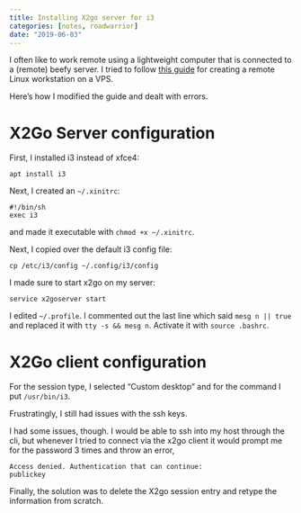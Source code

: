 ```yaml
---
title: Installing X2go server for i3
categories: [notes, roadwarrior]
date: "2019-06-03"
---
```


I often like to work remote using a lightweight computer that is connected to a (remote) beefy server. I tried to follow [this guide](https://loskoderos.com/2018/08/05/building-an-ultimate-remote-linux-workstation/) for creating a remote Linux workstation on a VPS. 

Here's how I modified the guide and dealt with errors.

# X2Go Server configuration

First, I installed i3 instead of xfce4:

~~~
apt install i3
~~~

Next, I created an `~/.xinitrc`:

~~~
#!/bin/sh
exec i3
~~~

and made it executable with `chmod +x ~/.xinitrc`.

Next, I copied over the default i3 config file:

~~~
cp /etc/i3/config ~/.config/i3/config
~~~

I made sure to start x2go on my server:

~~~
service x2goserver start
~~~

I edited `~/.profile`. I commented out the last line which said `mesg n || true` and replaced it with `tty -s && mesg n`. Activate it with `source .bashrc`.

# X2Go client configuration

For the session type, I selected "Custom desktop" and for the command I put `/usr/bin/i3`.

Frustratingly, I still had issues with the ssh keys.

I had some issues, though. I would be able to ssh into my host through the cli, but whenever I tried to connect via the x2go client it would prompt me for the password 3 times and throw an error, 

~~~
Access denied. Authentication that can continue:
publickey
~~~

Finally, the solution was to delete the X2go session entry and retype the information from scratch.
